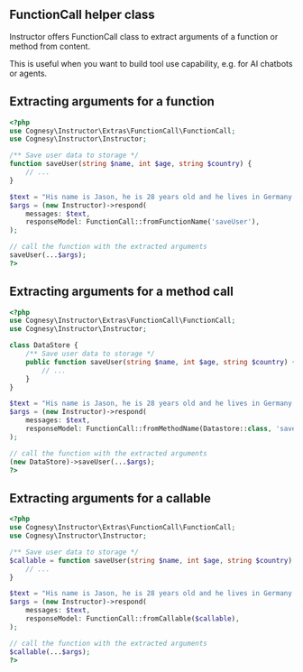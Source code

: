 ## FunctionCall helper class

Instructor offers FunctionCall class to extract arguments of a function
or method from content.

This is useful when you want to build tool use capability, e.g. for AI
chatbots or agents.



## Extracting arguments for a function

```php
<?php
use Cognesy\Instructor\Extras\FunctionCall\FunctionCall;
use Cognesy\Instructor\Instructor;

/** Save user data to storage */
function saveUser(string $name, int $age, string $country) {
    // ...
}

$text = "His name is Jason, he is 28 years old and he lives in Germany.";
$args = (new Instructor)->respond(
    messages: $text,
    responseModel: FunctionCall::fromFunctionName('saveUser'),
);

// call the function with the extracted arguments
saveUser(...$args);
?>
```



## Extracting arguments for a method call

```php
<?php
use Cognesy\Instructor\Extras\FunctionCall\FunctionCall;
use Cognesy\Instructor\Instructor;

class DataStore {
    /** Save user data to storage */
    public function saveUser(string $name, int $age, string $country) {
        // ...
    }
}

$text = "His name is Jason, he is 28 years old and he lives in Germany.";
$args = (new Instructor)->respond(
    messages: $text,
    responseModel: FunctionCall::fromMethodName(Datastore::class, 'saveUser'),
);

// call the function with the extracted arguments
(new DataStore)->saveUser(...$args);
?>
```



## Extracting arguments for a callable

```php
<?php
use Cognesy\Instructor\Extras\FunctionCall\FunctionCall;
use Cognesy\Instructor\Instructor;

/** Save user data to storage */
$callable = function saveUser(string $name, int $age, string $country) {
    // ...
}

$text = "His name is Jason, he is 28 years old and he lives in Germany.";
$args = (new Instructor)->respond(
    messages: $text,
    responseModel: FunctionCall::fromCallable($callable),
);

// call the function with the extracted arguments
$callable(...$args);
?>
```
